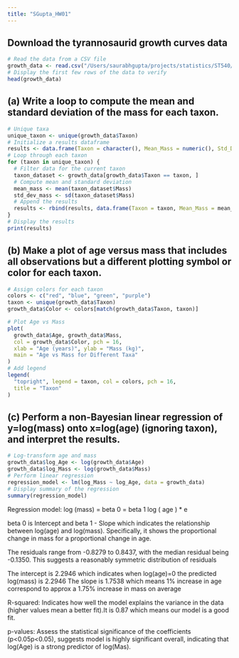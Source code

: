 ```yaml
---
title: "SGupta_HW01"
---
```

## Download the tyrannosaurid growth curves data 
```r
# Read the data from a CSV file
growth_data <- read.csv("/Users/saurabhgupta/projects/statistics/ST540/GrowthCurvesData.csv", header = TRUE)
# Display the first few rows of the data to verify
head(growth_data)
```
## (a) Write a loop to compute the mean and standard deviation of the mass for each taxon.
```r
# Unique taxa
unique_taxon <- unique(growth_data$Taxon)
# Initialize a results dataframe
results <- data.frame(Taxon = character(), Mean_Mass = numeric(), Std_Dev_Mass = numeric())
# Loop through each taxon
for (taxon in unique_taxon) {
  # Filter data for the current taxon
  taxon_dataset <- growth_data[growth_data$Taxon == taxon, ]
  # Compute mean and standard deviation
  mean_mass <- mean(taxon_dataset$Mass)
  std_dev_mass <- sd(taxon_dataset$Mass)
  # Append the results
  results <- rbind(results, data.frame(Taxon = taxon, Mean_Mass = mean_mass, Std_Dev_Mass = std_dev_mass))
}
# Display the results
print(results)
```
## (b) Make a plot of age versus mass that includes all observations but a different plotting symbol or color for each taxon.
```r
# Assign colors for each taxon
colors <- c("red", "blue", "green", "purple")
taxon <- unique(growth_data$Taxon)
growth_data$Color <- colors[match(growth_data$Taxon, taxon)]

# Plot Age vs Mass
plot(
  growth_data$Age, growth_data$Mass,
  col = growth_data$Color, pch = 16,
  xlab = "Age (years)", ylab = "Mass (kg)",
  main = "Age vs Mass for Different Taxa"
)
# Add legend
legend(
  "topright", legend = taxon, col = colors, pch = 16,
  title = "Taxon"
)
```
## (c) Perform a non-Bayesian linear regression of y=log(mass) onto x=log(age) (ignoring taxon), and interpret the results.  
```r
# Log-transform age and mass
growth_data$log_Age <- log(growth_data$Age)
growth_data$log_Mass <- log(growth_data$Mass)
# Perform linear regression
regression_model <- lm(log_Mass ~ log_Age, data = growth_data)
# Display summary of the regression
summary(regression_model)
```
Regression model: log (mass) = beta 0 = beta 1 log ( age ) * e

beta 0 is Intercept and beta 1 - Slope which indicates the relationship between log(age) and log(mass). Specifically, it shows the proportional change in mass for a proportional change in age.

The residuals range from -0.8279 to 0.8437, with the median residual being -0.1350. This suggests a reasonably symmetric distribution of residuals

The intercept is 2.2946 which indicates when log(age)=0 the predicted log(mass) is 2.2946
The slope is 1.7538 which means 1% increase in age correspond to approx a 1.75% increase in mass on average 

R-squared: Indicates how well the model explains the variance in the data (higher values mean a better fit).It is 0.87 which means our model is a good fit. 

p-values: Assess the statistical significance of the coefficients (p<0.05p<0.05), suggests model is highly significant overall, indicating that log⁡(Age) is a strong predictor of log(Mas). 

